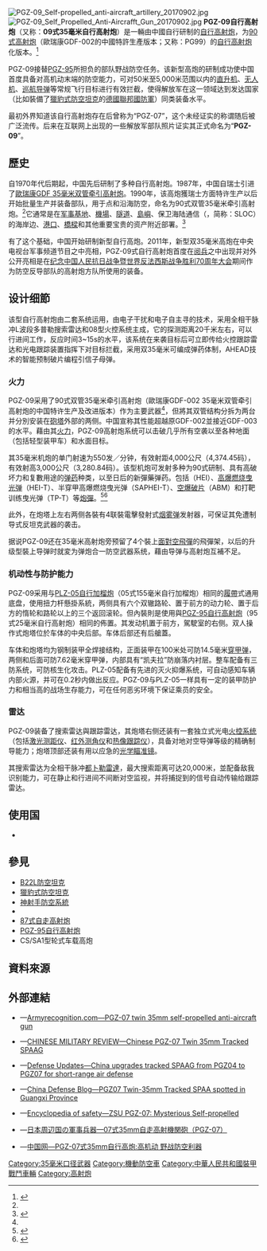 {{refimprove|time=2016-04-08T07:46:45+00:00}}
{{noteTA
|G1=軍事
|G2=長度單位
|1=zh:厄利孔;zh-cn:厄利孔;zh-tw:奧瑞岡;zh-hk:歐瑞康;
}}
{{Infobox Weapon
|name= PGZ-09自行高射炮<br />09式35毫米自行高射炮
|image= File:PGZ-09 Self-propelled Anti-Aircrafft Artillery 20170919.jpg
|image_size= 300px
|caption= 中国人民革命军事博物馆展出的PGZ-09双35毫米自行高炮
|origin= {{flagcountry|People's Republic of China}}
|type= [[自行防空系统|自行高射炮]]
<!-- Type selection -->
|is_ranged= 
|is_bladed= 
|is_explosive= 
|is_artillery= 
|is_vehicle= yes
|is_missile= 
|is_UK= 
<!-- Service history -->
|service= 2009年—現在
|used_by= 參見[[#使用国|使用國]]
|wars= 
<!-- Production history -->
|designer= 西北机电工程研究所
|design_date= 
|manufacturer= [[中国兵器工业集团|中國北方工業公司]]
|unit_cost= 
|production_date= 2007年—現在
|number= 
|variants= 
<!-- General specifications -->
|spec_label= 
|weight= 30[[公噸|公噸]]
|length= {{convert|6.7|m|ft|abbr=on|sigfig=2}}
|part_length= 
|width= {{convert|3.2|m|ft|abbr=on|sigfig=2}}
|height= 
|diameter= 
|crew= 3人
<!-- Ranged weapon specifications --> 
|cartridge= 
|caliber= 
|barrels= 
|action= 
|mode= 
|rate= 
|velocity= 
|energy= 
|range= 
|max_range= 
|feed= 
|sights= 
<!-- 火炮規格 -->
|breech= 
|recoil= 
|carriage= 
|elevation= 
|traverse= 
<!-- 刃器規格 --> 
|blade_type= 
|hilt_type= 
|sheath_type= 
|head_type= 
|haft_type= 
<!-- 爆炸物內填炸藥規格 --> 
|filling= 
|filling_weight= 
|detonation= 
|yield= 
<!-- 車輛/飛彈 規格 -->
|armour= 可防禦轻武器射击及砲弹碎片
|primary_armament= [[歐瑞康GDF雙管高射炮|90式]]（GDF-002、PG99）35毫米自行高射炮
|secondary_arament= -{}-
* [[面對空飛彈|面對空飛彈]]×4
* 4聯裝[[煙霧彈|煙霧彈]]發射器×2
|engine= 8V150冷卻渦輪增壓柴油機
|engine_power= 800匹[[馬力|馬力]]
|transmission= 
|payload_capacity= 
|fuel_capacity= 
|pw_ratio= 22.85匹馬力／噸
|suspension= 扭力杆
|clearance= 
|vehicle_range= -{}-
* 基本作戰行程：{{convert|450|km|mi|abbr=on}}
* 公路行程：{{convert|550|km|mi|abbr=on}}
|speed= {{convert|55|km/h|mph|abbr=on}}
|guidance= -{}-
* [[火控系統|火控系統]]
** [[激光測距儀|激光測距儀]]
** 红外测角仪
** 热像跟踪仪
* [[都卜勒雷達|都卜勒雷達]]
* [[瞄准镜|光学瞄准镜]]
|steering= 
<!-- Missiles only -->
|wingspan= 
|propellant= 
|ceiling= 
|altitude= 
|depth= 
|boost= 
|accuracy= 
|launch_platform= 
|transport= 
}}
[[File:PGZ-09_Self-propelled_anti-aircraft_artillery_20170902.jpg|thumb]]
[[File:PGZ-09_Self_Propelled_Anti-Aircrafft_Gun_20170902.jpg|thumb]]
'''PGZ-09自行高射炮'''（又称：'''09式35毫米自行高射炮'''）是一輛由中國自行研制的[[自行防空系统|自行高射炮]]，为[[歐瑞康GDF雙管高射炮|90式高射炮]]（歐瑞康GDF-002的中國特許生產版本；又称：PG99）的[[自行防空系统|自行高射炮]]化版本。<ref name=":0">{{Cite web|title=1994年初中央军委批准研制双管35毫米自行高炮|url=http://mil.news.sina.com.cn/p/2008-04-22/0909496558.html|access-date=2021-07-14|author=现代兵器|date=2008-04|work=新浪网|publisher=现代军事杂志|language=中文|archive-date=2021-07-14|archive-url=https://web.archive.org/web/20210714082301/http://mil.news.sina.com.cn/p/2008-04-22/0909496558.html}}</ref>

PGZ-09接替[[PGZ-95自行高射炮|PGZ-95]]所担负的部队野战防空任务。该新型高炮的研制成功使中国首度具备对高机动末端的防空能力，可对50米至5,000米范围以内的[[直升机|直升机]]、[[无人机|无人机]]、[[巡航导弹|巡航导弹]]等常规飞行目标进行有效拦截，使得解放军在这一领域达到发达国家（比如裝備了[[獵豹式防空坦克|獵豹式防空坦克]]的[[德國聯邦國防軍|德國聯邦國防軍]]）同类装备水平。

最初外界知道该自行高射炮存在后曾称为“PGZ-07”，这个未经证实的称谓随后被广泛流传。后来在互联网上出现的一些解放军部队照片证实其正式命名为“'''PGZ-09'''”。

== 歷史 ==
自1970年代后期起，中国先后研制了多种自行高射炮。1987年，中国自瑞士引进了[[歐瑞康GDF雙管高射炮|歐瑞康GDF 35毫米双管牵引高射炮]]。1990年，该高炮獲瑞士方面特许生产以后开始批量生产并装备部队，用于点和沿海防空，命名为90式双管35毫米牵引高射炮。<ref name=":0" />它通常是在[[军事基地|军事基地]]、[[機場|機場]]、[[隧道|隧道]]、[[島嶼|島嶼]]、保卫海陆通信（{{Lang-en|Sea Lines of Communication}}，简称：SLOC）的海岸边、[[港口|港口]]、[[橋|橋樑]]和其他重要宝贵的资产附近部署。<ref>{{cite news|title=Wide range of defence solutions available from ChinaPoly Technologies Inc|url=http://www.janes.com/events/exhibitions/africa-aerospace-defence-2012/news/sept-20/Wide-range-of-defence-solutions-from-ChinaPoly.aspx|accessdate=20 April 2013|date=20 September 2012|publisher=[[簡氏信息集團|簡氏信息集團]]|archive-date=2012-10-12|archive-url=https://web.archive.org/web/20121012062823/http://www.janes.com/events/exhibitions/africa-aerospace-defence-2012/news/sept-20/Wide-range-of-defence-solutions-from-ChinaPoly.aspx|dead-url=no}}</ref>

有了这个基础，中国开始研制新型自行高炮。2011年，新型双35毫米高炮在中央电视台军事频道节目之中亮相，PGZ-09式自行高射炮首度在[[阅兵|阅兵]]之中出现并对外公开亮相是在[[纪念中国人民抗日战争暨世界反法西斯战争胜利70周年大会|纪念中国人民抗日战争暨世界反法西斯战争胜利70周年大会]]期间作为防空反导部队的高射炮方队所使用的装备。

== 设计细節 ==
该型自行高射炮由二套系统运用，由电子干扰和电子自主寻的技术，采用全相干脉冲L波段多普勒搜索雷达和08型火控系统主成，它的探测距离20千米左右，可以行进间工作，反应时间3~15s的水平，该系统在来袭目标后可立即传给火控跟踪雷达和光电跟踪装置指挥下对目标拦截，采用双35毫米可编成弹药体制，AHEAD技术的智能预制破片编程引信子母弹。
=== 火力 ===
{{main|歐瑞康GDF雙管高射炮}}
PGZ-09采用了90式双管35毫米牵引高射炮（歐瑞康GDF-002 35毫米双管牵引高射炮的中国特许生产及改进版本）作为主要武器<ref name=":0" />，但將其双管结构分拆为两台并分別安装在[[砲塔|砲塔]]外部的两侧。中国宣称其性能超越原GDF-002並接近GDF-003的水平。藉由其[[火力|火力]]，PGZ-09高射炮系统可以击破几乎所有空袭以至各种地面（包括轻型装甲车）和水面目标。

其35毫米机炮的单门射速为550发／分钟，有效射距4,000公尺（4,374.45码），有效射高3,000公尺（3,280.84码）。该型机炮可发射多种为90式研制、具有高破坏力和复數用途的[[弹药|弹药]]种类，以至日后的新彈藥弹药。包括{{Link-en|高爆燃燒彈|High-explosive incendiary}}（HEI）、[[榴彈|高爆]][[燃烧弹|燃烧]][[曳光弹|曳光弹]]（HEI-T）、半穿甲高爆燃烧曳光弹（SAPHEI-T）、[[空中爆炸|空爆]][[破片杀伤|破片]]{{Link-en|空爆彈藥|Airburst round|彈藥}}（ABM）和打靶训练曳光弹（TP-T）等[[炮彈|炮彈]]。<ref name="ArmyRecognition">{{cite web|url = https://www.armyrecognition.com/china_artillery_vehicles_and_weapon_systems_uk/pgz-07_twin_35mm_self-propelled_anti-aircraft_gun_data_sheet_specifications_description_pictures.html|title = PGZ-07 twin 35mm self-propelled anti-aircraft gun data sheet specifications description pictures|publisher = Army Recognition|date = 27 June 2012|accessdate = 2018-02-20|archive-date = 2018-01-02|archive-url = https://web.archive.org/web/20180102080139/https://www.armyrecognition.com/china_artillery_vehicles_and_weapon_systems_uk/pgz-07_twin_35mm_self-propelled_anti-aircraft_gun_data_sheet_specifications_description_pictures.html|dead-url = no}}</ref><ref name="defenseupdates">{{cite web|url = http://defenseupdates.blogspot.com/2012/12/china-upgrades-tracked-spaag-from-pgz04.html|title = China upgrades tracked SPAAG from PGZ04 to PGZ07 for short-range air defense|publisher = Defenseupdates|date = 13 December 2012|accessdate = 2018-02-20|archive-date = 2018-02-03|archive-url = https://web.archive.org/web/20180203125414/http://defenseupdates.blogspot.com/2012/12/china-upgrades-tracked-spaag-from-pgz04.html|dead-url = no}}</ref>

此外，在炮塔上左右两侧各裝有4联裝電擊發射式[[烟雾弹|烟雾弹]]发射器，可保证其免遭制导式反坦克武器的袭击。

据说PGZ-09还在35毫米高射炮旁预留了4个裝上[[面對空飛彈|面對空飛彈]]的飛彈架，以后的升级型裝上导弹时就変为弹炮合一防空武器系统，藉由导弹与高射炮互補不足。

=== 机动性与防护能力 ===
PGZ-09采用与[[PLZ-05自行加榴炮|PLZ-05自行加榴炮]]（05式155毫米自行加榴炮）相同的[[履帶|履帶]]式通用底盘，使用扭力杆懸掛系統，两侧具有六个双辙路轮、置于前方的动力轮、置于后方的惰轮和路轮以上的三个返回滚轮。但內裝則是使用與[[PGZ-95自行高射炮|PGZ-95自行高射炮]]（95式25毫米自行高射炮）相同的佈置。其发动机置于前方，駕駛室的右侧。双人操作式炮塔位於车体的中央后部。车体后部还有后艙蓋。 

车体和炮塔均为钢制装甲全焊接结构，正面装甲在100米处可防14.5毫米[[穿甲弹|穿甲弹]]，两侧和后面可防7.62毫米穿甲弹，内部具有“凯夫拉”防崩落内衬层。整车配备有三防系统，可防核生化攻击。PLZ-05配备有先进的灭火抑爆系统，可自动感知车辆内部火源，并可在0.2秒内做出反应。PGZ-09与PLZ-05一样具有一定的装甲防护力和相当高的战场生存能力，可在任何恶劣环境下保证乘员的安全。

=== 雷达 ===
PGZ-09装备了搜索雷达與跟踪雷达，其炮塔右侧还装有一套独立式光电[[火控系统|火控系统]]（包括[[激光测距仪|激光测距仪]]、[[红外测角仪|红外测角仪]]和[[热像跟踪仪|热像跟踪仪]]），具备对地对空导弹等级的精确制导能力；炮塔顶部还装有用以应急的[[瞄准镜|光学瞄准镜]]。

其搜索雷达为全相干脉冲[[都卜勒雷達|都卜勒雷達]]，最大搜索距离可达20,000米，並配备敌我识别能力，可在静止和行进间不间断对空监视，并将捕捉到的信号自动传输给跟踪雷达。

== 使用国 ==
* {{flagcountry|People's Republic of China}}

== 參見 ==
{{Commons|Category:PGZ-09}}
* [[B22L防空坦克|B22L防空坦克]]
* [[獵豹式防空坦克|獵豹式防空坦克]]
* [[神射手防空系統|神射手防空系統]]
* {{Link-en|PZA Loara自走高射炮|PZA Loara}}
* [[87式自走高射炮|87式自走高射炮]]
* [[PGZ-95自行高射炮|PGZ-95自行高射炮]]
* CS/SA1型轮式车载高炮

== 資料來源 ==
<div class="references-small">
<references />
</div>
<!-- == 參考文獻 == -->
== 外部連結 ==
* {{en icon}}—[http://www.armyrecognition.com/china_artillery_vehicles_and_weapon_systems_uk/pgz-07_twin_35mm_self-propelled_anti-aircraft_gun_data_sheet_specifications_description_pictures.html Armyrecognition.com—PGZ-07 twin 35mm self-propelled anti-aircraft gun]{{Wayback|url=http://www.armyrecognition.com/china_artillery_vehicles_and_weapon_systems_uk/pgz-07_twin_35mm_self-propelled_anti-aircraft_gun_data_sheet_specifications_description_pictures.html |date=20151026174630 }}
* {{en icon}}—[http://chinesemilitaryreview.blogspot.hk/2011/10/chinese-pgz-07-twin-35mm-tracked-spaag.html CHINESE MILITARY REVIEW—Chinese PGZ-07 Twin 35mm Tracked SPAAG]{{Wayback|url=http://chinesemilitaryreview.blogspot.hk/2011/10/chinese-pgz-07-twin-35mm-tracked-spaag.html |date=20160422070115 }}
* {{en icon}}—[http://defenseupdates.blogspot.hk/2012/12/china-upgrades-tracked-spaag-from-pgz04.html Defense Updates—China upgrades tracked SPAAG from PGZ04 to PGZ07 for short-range air defense]
* {{en icon}}—[http://china-defense.blogspot.hk/2012/07/pgz07-twin-35mm-tracked-spaa-spotted-in.html China Defense Blog—PGZ07 Twin-35mm Tracked SPAA spotted in Guangxi Province]{{Wayback|url=http://china-defense.blogspot.hk/2012/07/pgz07-twin-35mm-tracked-spaa-spotted-in.html |date=20160804071146 }}
* {{en icon}}—[http://survincity.com/2010/12/zsu-pgz-07-mysterious-self-propelled/ Encyclopedia of safety—ZSU PGZ-07: Mysterious Self-propelled]{{Wayback|url=http://survincity.com/2010/12/zsu-pgz-07-mysterious-self-propelled/ |date=20190217122351 }}
* {{ja icon}}—[http://seesaawiki.jp/w/namacha2/d/07%BC%B035mm%BC%AB%C1%F6%B9%E2%BC%CD%B5%A1%B4%D8%CB%A4%A1%CAPGZ-07%A1%CB 日本周辺国の軍事兵器—07式35mm自走高射機関砲（PGZ-07）] {{Wayback|url=http://seesaawiki.jp/w/namacha2/d/07%BC%B035mm%BC%AB%C1%F6%B9%E2%BC%CD%B5%A1%B4%D8%CB%A4%A1%CAPGZ-07%A1%CB |date=20190813084808 }}
* {{zh-hans icon}}—[http://military.china.com.cn/2015-09/09/content_36537049.htm 中国网—PGZ-07式35mm自行高炮:高机动 野战防空利器]{{Wayback|url=http://military.china.com.cn/2015-09/09/content_36537049.htm |date=20151016154539 }}

[[Category:35毫米口径武器|Category:35毫米口径武器]]
[[Category:機動防空車|Category:機動防空車]]
[[Category:中華人民共和國裝甲戰鬥車輛|Category:中華人民共和國裝甲戰鬥車輛]]
[[Category:高射炮|Category:高射炮]]

{{中华人民共和国的坦克与装甲车}}